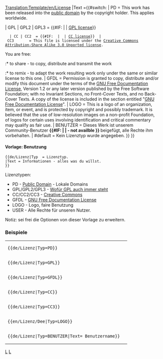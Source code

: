 <noinclude>[[Translation:Template/en/License]]</noinclude><noinclude>
</noinclude>
<includeonly>{{de/Ambox| Typ   = Notiz
| Bild  ={{#switch: {{{Typ|}}}
   | PD                =Public domain Grey.png
   | GPL | GPL2 | GPL3
   | CC | CC2 | CC3    =Copyright red.png
   | LOGO | USER       =Copyright black.png
   | GFDL              =Heckert GNU.png
   | #default          =Content.png}}
|Text ={{#switch: {{{Typ|}}} <!-- 

-->| PD        = This work has been released into the [http://en.wikipedia.org/wiki/Public_domain public domain] by the copyright holder. This applies worldwide.<p style="font-size: 80%">{{{Text|}}}</p><!-- 

-->| GPL | GPL2 | GPL3 = {{#IF: {{{Text|}}} | {{{Text}}} | [http://www.gnu.org/licenses/licenses.html GPL license]}}
   | CC | CC2  = {{#IF: {{{Text|}}} | {{{Text}}} | [http://creativecommons.org/about/licenses CC license]}} <!-- 

-->| CC3       = This file is licensed under the [http://en.wikipedia.org/wiki/en:Creative_Commons Creative Commons] <!-- 
                 -->[http://creativecommons.org/licenses/by-sa/3.0/deed.en Attribution-Share Alike 3.0 Unported license].

You are free:
:* to share - to copy, distribute and transmit the work
:* to remix - to adapt the work<!--

Under the following conditions:
:* attribution - You must attribute the work in the manner specified by the author or licensor (but not in any way that suggests that they endorse you or your use of the work).
:* share alike - If you alter, transform, or build upon this work, you may distribute the <!--
                 -->resulting work only under the same or similar license to this one.<!--

-->| GFDL      = Permission is granted to copy, distribute and/or modify this document under the terms of the <!--
                 -->[http://en.wikipedia.org/wiki/GNU_Free_Documentation_License GNU Free Documentation License], <!--
                 -->Version 1.2 or any later version published by the Free Software Foundation; with no Invariant <!--
                 -->Sections, no Front-Cover Texts, and no Back-Cover Texts. A copy of the license is included in <!--
                 -->the section entitled "[http://commons.wikimedia.org/wiki/Commons:GNU_Free_Documentation_License <!--
                 -->GNU Free Documentation License]". <!--

-->| LOGO      = This is a logo of an organization, item, or event, and is protected by copyright and possibly trademark. <!--
                 -->It is believed that the use of low-resolution images on a non-profit Foundation, of logos for certain <!--
                 -->uses involving identification and critical commentary may qualify as fair use.<!--

-->| BENUTZER      = Dieses Werk ist unserem Community-Benutzer <strong>{{#IF: {{{Text|}}} | {{{Text}}}| - not availble }}<!--
                 --></strong> beigefügt, alle Rechte ihm vorbehalten.<!--

-->| #default  = Kein Lizenztyp wurde angegeben.
}} }}</includeonly><noinclude>             

====Vorlage: Benutzung====
<pre>
{{de/Lizenz|Typ  = Lizenztyp.
|Text = Informationen - alles was du willst.
}}
</pre>
Lizenztypen:
* PD            - [http://en.wikipedia.org/wiki/Public_domain Public Domain] - Lokale Domains
* GPL/GPL2/GPL3 - [http://www.gnu.org/licenses/licenses.html Wofür GPL auch immer steht]
* CC/CC2/CC3    - [http://en.wikipedia.org/wiki/en:Creative_Commons Creative Commons]
* GFDL          - [http://en.wikipedia.org/wiki/GNU_Free_Documentation_License GNU Free Documentation License]
* LOGO          - Logo, faire Benutzung
* USER          - Alle Rechte für unseren Nutzer.
Notiz: sei frei die Optionen von dieser Vorlage zu erweitern.

=== Beispiele ===
{|
|<pre>{{de/Lizenz|Typ=PD}}</pre>
|{{de/Lizenz|Typ=PD}}
|-
|<pre>{{de/Lizenz|Typ=GPL}}</pre>
|{{de/Lizenz|Typ=GPL}}
|-
|<pre>{{de/Lizenz|Typ=GFDL}}</pre>
|{{de/Lizenz|Typ=GFDL}}
|-
|<pre>{{de/Lizenz|Typ=CC}}</pre>
|{{de/Lizenz|Typ=CC}}
|-
|<pre>{{de/Lizenz|Typ=CC3}}</pre>
|{{de/Lizenz|Typ=CC3}}
|-
|<pre>{{en/Lizenz/Dee|Typ=LOGO}}</pre>
|{{de/Lizenz|Typ=LOGO}}
|-
|<pre>{{de/Lizenz|Typ=BENUTZER|Text= Benutzername}}</pre>
|{{de/Lizenz|Typ=BENUTZER|Text= Benutzername}}
|}

[[Category:de/Vorlagen|L]][[Category:de/Message-Boxen|L]]
</noinclude>